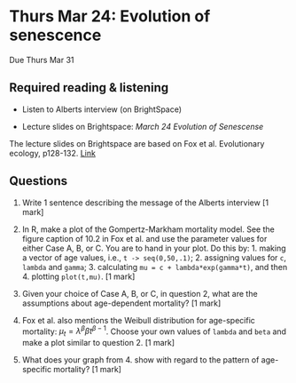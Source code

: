 # Thurs Mar 24: Evolution of senescence

Due Thurs Mar 31

## Required reading & listening

- Listen to Alberts interview (on BrightSpace)

- Lecture slides on Brightspace: _March 24 Evolution of Senescense_

The lecture slides on Brightspace are based on Fox et al. Evolutionary ecology, p128-132. [Link](https://ebookcentral.proquest.com/lib/mun/reader.action?docID=430289&ppg=141)

## Questions

1. Write 1 sentence describing the message of the Alberts interview [1 mark]

2. In R, make a plot of the Gompertz-Markham mortality model. See the figure caption of 10.2 in Fox et al. and use the parameter values for either Case A, B, or C. You are to hand in your plot. Do this by: 1. making a vector of age values, i.e., `t -> seq(0,50,.1)`; 2. assigning values for `c`, `lambda` and `gamma`; 3. calculating `mu = c + lambda*exp(gamma*t)`, and then 4. plotting `plot(t,mu)`.  [1 mark]

3. Given your choice of Case A, B, or C,  in question 2, what are the assumptions about age-dependent mortality? [1 mark]

4. Fox et al. also mentions the Weibull distribution for age-specific mortality: $\mu_t = \lambda^\beta \beta t^{\beta - 1}$. Choose your own values of  `lambda` and  `beta` and make a plot similar to question 2. [1 mark]

5. What does your graph from 4. show with regard to the pattern of age-specific mortality? [1 mark]

